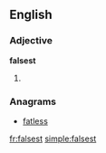 ==English==

===Adjective===
'''falsest'''

# {{superlative of|[[false]]}}

===Anagrams===
* [[fatless#English|fatless]]

[[fr:falsest]]
[[simple:falsest]]